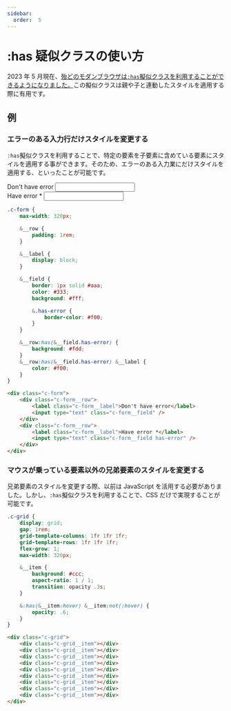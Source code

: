 ```yaml
---
sidebar:
  order:  5
---
```



# :has 疑似クラスの使い方

2023 年 5 月現在、[殆どのモダンブラウザは`:has`擬似クラスを利用することができるようになりました。](https://caniuse.com/css-has)この擬似クラスは親や子と連動したスタイルを適用する際に有用です。

## 例

### エラーのある入力行だけスタイルを変更する

`:has`擬似クラスを利用することで、特定の要素を子要素に含めている要素にスタイルを適用する事ができます。そのため、エラーのある入力業にだけスタイルを適用する、といったことが可能です。

<div className={styles.form}>
    <div className={styles.form__row}>
        <label className={styles.form__label}>Don't have error</label>
        <input type="text" className={styles.form__field} />
    </div>
    <div className={styles.form__row}>
        <label className={styles.form__label}>Have error *</label>
        <input type="text" className={`${styles.form__field} ${styles['has-error']}`} />
    </div>
</div>

<Tabs>
<TabItem value="scss" label="SCSS">

```scss
.c-form {
    max-width: 320px;

    &__row {
        padding: 1rem;
    }

    &__label {
        display: block;
    }

    &__field {
        border: 1px solid #aaa;
        color: #333;
        background: #fff;

        &.has-error {
            border-color: #f00;
        }
    }

    &__row:has(&__field.has-error) {
        background: #fdd;
    }
    &__row:has(&__field.has-error) &__label {
        color: #f00;
    }
}
```

</TabItem>
<TabItem value="html" label="HTML">

```html
<div class="c-form">
    <div class="c-form__row">
        <label class="c-form__label">Don't have error</label>
        <input type="text" class="c-form__field" />
    </div>
    <div class="c-form__row">
        <label class="c-form__label">Have error *</label>
        <input type="text" class="c-form__field has-error" />
    </div>
</div>
```

</TabItem>
</Tabs>

### マウスが乗っている要素以外の兄弟要素のスタイルを変更する

兄弟要素のスタイルを変更する際、以前は JavaScript を活用する必要がありました。しかし、`:has`擬似クラスを利用することで、CSS だけで実現することが可能です。

<div className={styles.grid}>
    <div className={styles.grid__item}></div>
    <div className={styles.grid__item}></div>
    <div className={styles.grid__item}></div>
    <div className={styles.grid__item}></div>
    <div className={styles.grid__item}></div>
    <div className={styles.grid__item}></div>
    <div className={styles.grid__item}></div>
    <div className={styles.grid__item}></div>
    <div className={styles.grid__item}></div>
</div>

<Tabs>
<TabItem value="scss" label="SCSS">

```scss
.c-grid {
    display: grid;
    gap: 1rem;
    grid-template-columns: 1fr 1fr 1fr;
    grid-template-rows: 1fr 1fr 1fr;
    flex-grow: 1;
    max-width: 320px;

    &__item {
        background: #ccc;
        aspect-ratio: 1 / 1;
        transition: opacity .3s;
    }

    &:has(&__item:hover) &__item:not(:hover) {
        opacity: .6;
    }
}
```

</TabItem>
<TabItem value="html" label="HTML">

```html
<div class="c-grid">
    <div class="c-grid__item"></div>
    <div class="c-grid__item"></div>
    <div class="c-grid__item"></div>
    <div class="c-grid__item"></div>
    <div class="c-grid__item"></div>
    <div class="c-grid__item"></div>
    <div class="c-grid__item"></div>
    <div class="c-grid__item"></div>
    <div class="c-grid__item"></div>
</div>
```

</TabItem>
</Tabs>
